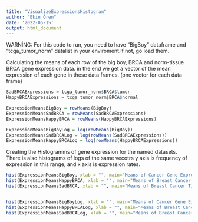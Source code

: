 ```yaml
---
title: "VisualizeExpressionsHistogram"
author: "Ekin Ören"
date: '2022-05-15'
output: html_document
---
```


WARNİNG: For this code to run, you need to have "BigBoy" dataframe and "tcga_tumor_norm" datalist in your enviroment.if not, go load them.

Calculating the means of each row of the big boy, BRCA and norm-tissue BRCA gene expression data.
in the end we get a vector of the mean expression of each gene in these data frames. (one vector for each data frame)
```r

SadBRCAExpressions = tcga_tumor_norm$BRCA$tumor
HappyBRCAExpressions = tcga_tumor_norm$BRCA$normal

ExpressionMeansBigBoy = rowMeans(BigBoy)
ExpressionMeansSadBRCA = rowMeans(SadBRCAExpressions)
ExpressionMeansHappyBRCA = rowMeans(HappyBRCAExpressions)

ExpressionMeansBigBoyLog = log(rowMeans(BigBoy))
ExpressionMeansSadBRCALog = log(rowMeans(SadBRCAExpressions))
ExpressionMeansHappyBRCALog = log(rowMeans(HappyBRCAExpressions))

```


Creating the Histogramms of gene expression for the named datasets. There is also histograms of logs of the same vecotrs
y axis is frequency of expression in this range, and x axis is expression rates.
```r

hist(ExpressionMeansBigBoy, xlab = "", main="Means of Cancer Gene Expression Data", breaks = 100, col = "purple")
hist(ExpressionMeansHappyBRCA, xlab = "", main="Means of Breast Cancer Patients Healthy Tissue Gene Expression Data", breaks = 100, col = "pink", ylim = c(0,1500))
hist(ExpressionMeansSadBRCA, xlab = "", main="Means of Breast Cancer Tissue Gene Expression Data", breaks = 100, col = "violet", ylim = c(0,1500))


hist(ExpressionMeansBigBoyLog, xlab = "", main="Means of Cancer Gene Expression Data Log", breaks = 100, col = "purple")
hist(ExpressionMeansHappyBRCALog, xlab = "", main="Means of Breast Cancer Patients Healthy Tissue Gene Expression Data Log", breaks = 100, col = "pink", ylim = c(0,1500))
hist(ExpressionMeansSadBRCALog, xlab = "", main="Means of Breast Cancer Tissue Gene Expression Data Log", breaks = 100, col = "violet", ylim = c(0,1500))

```









